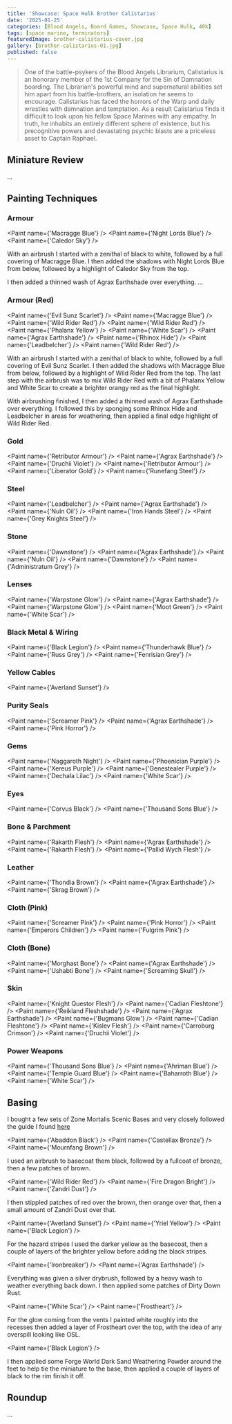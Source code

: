 ```yaml
---
title: 'Showcase: Space Hulk Brother Calistarius'
date: '2025-01-25'
categories: [Blood Angels, Board Games, Showcase, Space Hulk, 40k]
tags: [space marine, terminators]
featuredImage: brother-calistarius-cover.jpg
gallery: [brother-calistarius-01.jpg]
published: false
---
```



> One of the battle-psykers of the Blood Angels Librarium, Calistarius is an honorary member of the 1st Company for the
> Sin of Damnation boarding. The Librarian's powerful mind and supernatural abilities set him apart from his
> battle-brothers, an isolation he seems to encourage. Calistarius has faced the horrors of the Warp and daily wrestles
> with damnation and temptation. As a result Calistarius finds it difficult to look upon his fellow Space Marines with
> any empathy. In truth, he inhabits an entirely different sphere of existence, but his precognitive powers and
> devastating psychic blasts are a priceless asset to Captain Raphael.

## Miniature Review

...

## Painting Techniques

### Armour

<Paint name={'Macragge Blue'} />
<Paint name={'Night Lords Blue'} />
<Paint name={'Caledor Sky'} />

With an airbrush I started with a zenithal of black to white, followed by a full covering of Macragge Blue. I then
added the shadows with Night Lords Blue from below, followed by a highlight of Caledor Sky from the top.

I then added a thinned wash of Agrax Earthshade over everything. ...

### Armour (Red)

<Paint name={'Evil Sunz Scarlet'} />
<Paint name={'Macragge Blue'} />
<Paint name={'Wild Rider Red'} />
<Paint name={'Wild Rider Red'} />
<Paint name={'Phalanx Yellow'} />
<Paint name={'White Scar'} />
<Paint name={'Agrax Earthshade'} />
<Paint name={'Rhinox Hide'} />
<Paint name={'Leadbelcher'} />
<Paint name={'Wild Rider Red'} />

With an airbrush I started with a zenithal of black to white, followed by a full covering of Evil Sunz Scarlet. I then
added the shadows with Macragge Blue from below, followed by a highlight of Wild Rider Red from the top. The last step
with the airbrush was to mix Wild Rider Red with a bit of Phalanx Yellow and White Scar to create a brighter orangy red
as the final highlight.

With airbrushing finished, I then added a thinned wash of Agrax Earthshade over everything. I followed this by sponging
some Rhinox Hide and Leadbelcher in areas for weathering, then applied a final edge highlight of Wild Rider Red.

### Gold

<Paint name={'Retributor Armour'} />
<Paint name={'Agrax Earthshade'} />
<Paint name={'Druchii Violet'} />
<Paint name={'Retributor Armour'} />
<Paint name={'Liberator Gold'} />
<Paint name={'Runefang Steel'} />

### Steel

<Paint name={'Leadbelcher'} />
<Paint name={'Agrax Earthshade'} />
<Paint name={'Nuln Oil'} />
<Paint name={'Iron Hands Steel'} />
<Paint name={'Grey Knights Steel'} />

### Stone

<Paint name={'Dawnstone'} />
<Paint name={'Agrax Earthshade'} />
<Paint name={'Nuln Oil'} />
<Paint name={'Dawnstone'} />
<Paint name={'Administratum Grey'} />

### Lenses

<Paint name={'Warpstone Glow'} />
<Paint name={'Agrax Earthshade'} />
<Paint name={'Warpstone Glow'} />
<Paint name={'Moot Green'} />
<Paint name={'White Scar'} />

### Black Metal & Wiring

<Paint name={'Black Legion'} />
<Paint name={'Thunderhawk Blue'} />
<Paint name={'Russ Grey'} />
<Paint name={'Fenrisian Grey'} />

### Yellow Cables

<Paint name={'Averland Sunset'} />

### Purity Seals

<Paint name={'Screamer Pink'} />
<Paint name={'Agrax Earthshade'} />
<Paint name={'Pink Horror'} />

### Gems

<Paint name={'Naggaroth Night'} />
<Paint name={'Phoenician Purple'} />
<Paint name={'Xereus Purple'} />
<Paint name={'Genestealer Purple'} />
<Paint name={'Dechala Lilac'} />
<Paint name={'White Scar'} />

### Eyes

<Paint name={'Corvus Black'} />
<Paint name={'Thousand Sons Blue'} />

### Bone & Parchment

<Paint name={'Rakarth Flesh'} />
<Paint name={'Agrax Earthshade'} />
<Paint name={'Rakarth Flesh'} />
<Paint name={'Pallid Wych Flesh'} />

### Leather

<Paint name={'Thondia Brown'} />
<Paint name={'Agrax Earthshade'} />
<Paint name={'Skrag Brown'} />

### Cloth (Pink)

<Paint name={'Screamer Pink'} />
<Paint name={'Pink Horror'} />
<Paint name={'Emperors Children'} />
<Paint name={'Fulgrim Pink'} />

### Cloth (Bone)

<Paint name={'Morghast Bone'} />
<Paint name={'Agrax Earthshade'} />
<Paint name={'Ushabti Bone'} />
<Paint name={'Screaming Skull'} />

### Skin

<Paint name={'Knight Questor Flesh'} />
<Paint name={'Cadian Fleshtone'} />
<Paint name={'Reikland Fleshshade'} />
<Paint name={'Agrax Earthshade'} />
<Paint name={'Bugmans Glow'} />
<Paint name={'Cadian Fleshtone'} />
<Paint name={'Kislev Flesh'} />
<Paint name={'Carroburg Crimson'} />
<Paint name={'Druchii Violet'} />

### Power Weapons

<Paint name={'Thousand Sons Blue'} />
<Paint name={'Ahriman Blue'} />
<Paint name={'Temple Guard Blue'} />
<Paint name={'Baharroth Blue'} />
<Paint name={'White Scar'} />

## Basing

I bought a few sets of Zone Mortalis Scenic Bases and very closely followed the guide I found
[here](https://www.realmofplastic.com/warhammer/painting-tutorial-zone-mortalis-bases)

<Paint name={'Abaddon Black'} />
<Paint name={'Castellax Bronze'} />
<Paint name={'Mournfang Brown'} />

I used an airbrush to basecoat them black, followed by a fullcoat of bronze, then a few patches of brown.

<Paint name={'Wild Rider Red'} />
<Paint name={'Fire Dragon Bright'} />
<Paint name={'Zandri Dust'} />

I then stippled patches of red over the brown, then orange over that, then a small amount of Zandri Dust over that.

<Paint name={'Averland Sunset'} />
<Paint name={'Yriel Yellow'} />
<Paint name={'Black Legion'} />

For the hazard stripes I used the darker yellow as the basecoat, then a couple of layers of the brighter yellow before
adding the black stripes.

<Paint name={'Ironbreaker'} />
<Paint name={'Agrax Earthshade'} />

Everything was given a silver drybrush, followed by a heavy wash to weather everything back down. I then applied some
patches of Dirty Down Rust.

<Paint name={'White Scar'} />
<Paint name={'Frostheart'} />

For the glow coming from the vents I painted white roughly into the recesses then added a layer of Frostheart over the
top, with the idea of any overspill looking like OSL.

<Paint name={'Black Legion'} />

I then applied some Forge World Dark Sand Weathering Powder around the feet to help tie the miniature to the base, then
applied a couple of layers of black to the rim finish it off.

## Roundup

...
